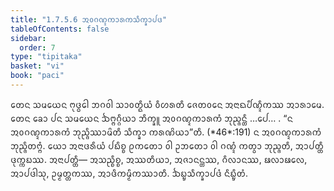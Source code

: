 ```yaml
---
title: "1.7.5.6 ᩋᩅᨣᨱ᩠ᨯᨠᩣᩁᨠᩈᩥᨠ᩠ᨡᩣᨸᨴ"
tableOfContents: false
sidebar:
  order: 7
type: "tipitaka"
basket: "vi"
book: "paci"
---
```



<DynamicBreadcrumb />

<Division number="622" book="paci">

<Paragraph number="1914" book="paci">
ᨲᩮᨶ ᩈᨾᨿᩮᨶ ᨻᩩᨴ᩠ᨵᩮᩤ ᨽᨣᩅᩤ ᩈᩣᩅᨲ᩠ᨳᩥᨿᩴ ᩅᩥᩉᩁᨲᩥ ᨩᩮᨲᩅᨶᩮ ᩋᨶᩣᨳᨸᩥᨱ᩠ᨯᩥᨠᩔ ᩋᩣᩁᩣᨾᩮ. ᨲᩮᨶ ᨡᩮᩣ ᨸᨶ ᩈᨾᨿᩮᨶ ᨨᨻ᩠ᨻᨣ᩠ᨣᩥᨿᩣ ᨽᩥᨠ᩠ᨡᩪ ᩋᩅᨣᨱ᩠ᨯᨠᩣᩁᨠᩴ ᨽᩩᨬ᩠ᨩᨶ᩠ᨲᩥ …ᨸᩮ… .
</Paragraph>

<Paragraph number="1915" book="paci">
<Emphasis>“ᨶ ᩋᩅᨣᨱ᩠ᨯᨠᩣᩁᨠᩴ ᨽᩩᨬ᩠ᨩᩥᩔᩣᨾᩦᨲᩥ ᩈᩥᨠ᩠ᨡᩣ</Emphasis> <Emphasis>ᨠᩁᨱᩦᨿᩣ”</Emphasis>ᨲᩥ. (*46*:<Emphasis>191</Emphasis>)
</Paragraph>

<Paragraph number="1916" book="paci">
ᨶ ᩋᩅᨣᨱ᩠ᨯᨠᩣᩁᨠᩴ ᨽᩩᨬ᩠ᨩᩥᨲᨻ᩠ᨻᩴ. ᨿᩮᩣ ᩋᨶᩣᨴᩁᩥᨿᩴ ᨸᨭᩥᨧ᩠ᨧ ᩑᨠᨲᩮᩣ ᩅᩤ ᩏᨽᨲᩮᩣ ᩅᩤ ᨣᨱ᩠ᨯᩴ ᨠᨲ᩠ᩅᩣ ᨽᩩᨬ᩠ᨩᨲᩥ, ᩋᩣᨸᨲ᩠ᨲᩥ ᨴᩩᨠ᩠ᨠᨭᩔ.
</Paragraph>

<Paragraph number="1917" book="paci">
ᩋᨶᩣᨸᨲ᩠ᨲᩥ— ᩋᩈᨬ᩠ᨧᩥᨧ᩠ᨧ, ᩋᩔᨲᩥᨿᩣ, ᩋᨩᩣᨶᨶ᩠ᨲᩔ, ᨣᩥᩃᩣᨶᩔ, ᨹᩃᩣᨹᩃᩮ, ᩋᩣᨸᨴᩤᩈᩩ, ᩏᨾ᩠ᨾᨲ᩠ᨲᨠᩔ, ᩋᩣᨴᩥᨠᨾ᩠ᨾᩥᨠᩔᩣᨲᩥ.

</Paragraph>
</Division>

<Paragraph number="1918" type="center" book="paci">
ᨨᨭ᩠ᨮᩈᩥᨠ᩠ᨡᩣᨸᨴᩴ ᨶᩥᨭ᩠ᨮᩥᨲᩴ.
</Paragraph>